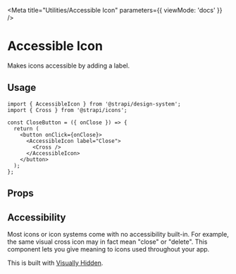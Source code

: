 
<Meta title="Utilities/Accessible Icon" parameters={{ viewMode: 'docs' }} />

# Accessible Icon

Makes icons accessible by adding a label.

<ViewSource path="utilities/AccessibleIcon" />

## Usage

```tsx
import { AccessibleIcon } from '@strapi/design-system';
import { Cross } from '@strapi/icons';

const CloseButton = ({ onClose }) => {
  return (
    <button onClick={onClose}>
      <AccessibleIcon label="Close">
        <Cross />
      </AccessibleIcon>
    </button>
  );
};
```

## Props

<TypeTable of={AccessibleIcon} />

## Accessibility

Most icons or icon systems come with no accessibility built-in. For example, the same visual cross icon may in fact mean
"close" or "delete". This component lets you give meaning to icons used throughout your app.

This is built with [Visually Hidden](../?path=/docs/utilities-visually-hidden--docs).
